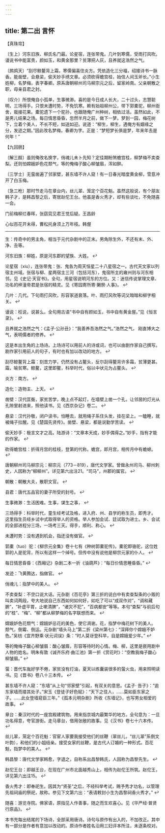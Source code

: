 ```yaml
---
---
---
```

title: 第二出 言怀
---

【真珠帘】

〔生上〕河东旧族、柳氏名门最。论星宿，连张带鬼。几叶到寒儒，受雨打风吹。谩说书中能富贵，颜如玉，和黄金那里？贫薄把人灰，且养就这浩然之气。

〔鹧鸪天〕“刮尽鲸鳌背上霜，寒儒偏喜住炎方。凭依造化三分福，绍接诗书一脉香。能凿壁，会悬梁，偷天妙手绣文章。必须砍得蟾宫桂，始信人间玉斧长。”小生姓柳，名梦梅，表字春卿。原系唐朝柳州司马柳宗元之后，留家岭南。父亲朝散之职，母亲县君之封。

〔叹介〕所恨俺自小孤单，生事微渺。喜的是今日成人长大，二十过头，志慧聪明，三场得手。只恨未遭时势，不免饥寒。赖有始祖柳州公，带下郭橐驼，柳州衙舍，栽接花果。橐驼遗下一个驼孙，也跟随俺广州种树，相依过活。虽然如此，不是男儿结果之场。每日情思昏昏，忽然半月之前，做下一梦。梦到一园，梅花树下，立着个美人，不长不短，如送如迎。说道：“柳生，柳生，遇俺方有姻缘之分，发迹之期。”因此改名梦梅，春卿为字。正是：“梦短梦长俱是梦，年来年去是何年！”

【九回肠】

〔解三酲〕虽则俺改名换字，俏魂儿未卜先知？定佳期盼煞蟾宫桂，柳梦梅不卖查梨。还则怕嫦娥妒色花颓气，等的俺梅子酸心柳皱眉，浑如醉。

〔三学士〕无萤凿遍了邻家壁，甚东墙不许人窥！有一日春光暗度黄金柳，雪意冲开了白玉梅。

〔急三枪〕那时节走马在章台内，丝儿翠、笼定个百花魁。虽然这般说，有个朋友韩子才，是韩昌黎之后，寄居赵佗王台。他虽是香火秀才，却有些谈吐，不免随喜一会。

门前梅柳烂春晖，张窈窕见君王觉后疑。王昌龄

心似百花开未得，曹松托身须上万年枝。韩偓

--------

生：传奇中的男主角，相当于元代杂剧中的正末。男角除生外，不还有末、外、 净、丑等。

河东旧族：柳姓，原是河东郡的望族、大姓。 ↩

论星宿（xiu），连张带鬼：张、鬼各为周天恒星二十八星宿之一。古代天文家以列宿主州域。张宿与柳、星两宿主三河（包括河东），鬼宿所主的雍州则与河东相邻。见《史记·天官书》。全句，用星宿说明河东的方位。又：迷信传说掌理文章、功名的梓潼帝君是张宿的精灵。见《寄园寄所寄·獭祭·人事》。 ↩

几叶：几代。下句雨打风吹，形容家道衰落。叶、雨打风吹等词又暗暗和柳字相关。 ↩

谩说：枉说，说甚么。全句用古语“书中自有颜如玉，书中自有黄金屋。”见《恒言录》。 ↩

且养就之浩然之气：《孟子·公孙丑》：“我善养吾浩然之气。”浩然之气， 刚直博大之气，表明儒者的修养。 ↩

这是本出生角的上场诗。上场诗可以用前人的诗或词，也可以由剧作家自己撰写。剧作家引用前人的句子，有时也有加以改动的地方。 ↩

刮尽鲸鳌背上霜：刻苦力学，仍然没有占鳌头，反尔刮得鳌背许多霜，贫薄更甚。霜，喻贫寒。鲸鳌，这里即鳌，科举时代，俗以中状元为占鳌头。 ↩

炎方：南方。 ↩

造化：造物主、上天。 ↩

凿壁：汉代匡衡，家贫苦学，晚上点不起灯，在墙壁上凿一个孔，让邻居的灯光从孔隙里射进来，照他读书。见《西京杂记》卷二。 ↩

悬梁：汉代孙敬，闭户读书，怕睡去，就用绳子系住头发，挂在梁上。一瞌睡，就被绳子拉醒。见《楚国先贤传》。凿壁、悬梁，都是说勤学苦读。 ↩

偷天妙手：极言文才之高。陆游诗：“文章本天成，妙手偶得之。”妙手，指有才能的作家。 ↩

砍得蟾宫桂：折得月宫的桂枝，登第的代称。蟾宫，即月宫，相传月中有蟾蜍。 ↩

唐朝柳州司马柳宗元：柳宗元（773－819），唐代文学家。曾做永州司马、柳州刺史，人因称为“柳柳州”。详见第六出注21。“司马”，州郡的属官。 ↩

朝散：朝散大夫，散职文官。 ↩

县君：唐代五品官的妻子所受的封号。 ↩

生事微渺：生活困难。生事，谋生之事， ↩

三场得手：科举时代，童生经考试及格，进入府、州、县学的称生员，即秀才。 这里指生员经乡试中式取得举人的资格。举人参加会试、廷试取为进士。乡、会试的全部进程分三场，一场考三天。得手，顺利、称心。 ↩

未遭时势：没有遇到机会，指还没有做官。 ↩

郭橐（tuo）驼：《柳宗元全集》卷十七有《种树郭橐驼传》。橐驼即骆驼，这位姓郭的人是驼背，所以有这样一个绰号。但传中没有说他是柳宗元家的仆人。 ↩

每日情思昏昏：《西厢记》杂剧二本一折《油葫芦》：“每日价情思睡昏昏。” ↩

发迹：飞黄腾达，指做官。 ↩

俏魂儿：指梦中的美人。 ↩

不卖查梨：不空口说大话。元杂剧《百花亭》第三折的说白中有卖查梨条的小贩的叫卖词两段，夸大地说自己东西如何如何好，如吃了可以“成双作对”，“调和藏腑”，“补虚平胃，止嗽清脾”，“诸灾不犯”，“百病都安”等等。本句“查梨”与前后句的“桂”、“梅”、“柳”都从柳梦梅的名字联想而来。 ↩

嫦娥妒色花颓气：嫦娥妒忌花的美色，使它凋谢。花，指梦中梅花树下的美人。 颓气，倒霉、倒运。元杂剧“墙头马上”第二折《梁州第七》：“深拜你个嫦娥不妒色。”吴枋《宜齐野乘·状元词误》条：“时人莫讶登科早，自是嫦娥爱少年。” ↩

等的俺梅子酸心柳皱眉：酸心皱眉，形容等待时的心情。梅、柳，这里是嵌用剧中人物的姓名。明朱有敦《诚齐乐府·曲江池》第一折《赏花时》：“空教我梅子酸心柳皱眉。” ↩

萤：晋代车胤好学不倦，家贫没有灯油，夏天以练囊装很多的萤火虫，用来照明读书。见《晋书》卷八十三本传。 ↩

甚东墙不许人窥：“东墙”从上句“邻家壁”引起，有双关的意思。《孟子· 告子》：“逾东家墙而搂其处子。”宋玉《登徒子好色赋》：“天下之佳人，……莫如臣东家之子。……此女登墙窥臣三年。”《孤本元明杂剧》所收《东墙记》，也写男女相爱的故事。 ↩

章台：秦汉时代的一座宫殿建筑物。用来指京城内最繁华的地方。全句意为：一旦功名得意，夸官游街。走马章台，借用张敞的故事。见《汉书》卷七十六本传。 ↩

丝儿翠，笼定个百花魁：官宦人家要我接受他们的丝鞭（翠丝儿，“丝儿翠”系倒文叶韵），和他们的小姐结亲。接受女家的丝鞭，是古代人订婚的一种形式。百花魁，指梦中的美人。 ↩

韩昌黎：唐代文学家韩愈，字退之，自称系出昌黎韩氏，人因称为昌黎先生。 ↩

赵佗王台：即越王台，在现在广州市北面越秀山上，相传为赵佗王所筑。赵佗王，详见第六出注15。 ↩

香火秀才：即奉祀生。因其为“贤圣”之后，不经科举考试，赐予秀才功名，以管理先祖祠庙的祭祀，故称。参见下文第六出：“表请敕封小生为昌黎祠香火秀才。” ↩

随喜：游览寺院。佛家语，原指见人作善事，随之而生欢喜心。见《华严经·普贤行原品》。 ↩

本书充每出结尾的下场诗，全部采用唐诗。诗句与原作有出入的，不加改正。其中有一部分是作者有意加以改动的。原诗作者姓名沿用三妇评本所注，未逐条校对。